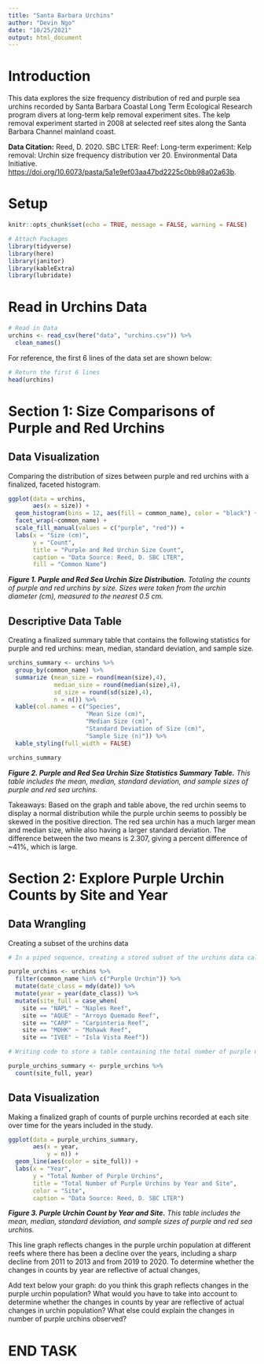 ```yaml
---
title: "Santa Barbara Urchins"
author: "Devin Ngo"
date: "10/25/2021"
output: html_document
---
```


# Introduction

This data explores the size frequency distribution of red and purple sea urchins recorded by Santa Barbara Coastal Long Term Ecological Research program divers at long-term kelp removal experiment sites. The kelp removal experiment started in 2008 at selected reef sites along the Santa Barbara Channel mainland coast.

**Data Citation:** Reed, D. 2020. SBC LTER: Reef: Long-term experiment: Kelp removal: Urchin size frequency distribution ver 20. Environmental Data Initiative. <https://doi.org/10.6073/pasta/5a1e9ef03aa47bd2225c0bb98a02a63b>.

# Setup

```r
knitr::opts_chunk$set(echo = TRUE, message = FALSE, warning = FALSE)

# Attach Packages
library(tidyverse)
library(here)
library(janitor)
library(kableExtra)
library(lubridate)
```

# Read in Urchins Data

```r
# Read in Data
urchins <- read_csv(here("data", "urchins.csv")) %>% 
  clean_names()
```

For reference, the first 6 lines of the data set are shown below:

```r
# Return the first 6 lines
head(urchins)
```

# Section 1: Size Comparisons of Purple and Red Urchins

## Data Visualization

Comparing the distribution of sizes between purple and red urchins with a finalized, faceted histogram.

```r
ggplot(data = urchins,
       aes(x = size)) +
  geom_histogram(bins = 12, aes(fill = common_name), color = "black") +
  facet_wrap(~common_name) +
  scale_fill_manual(values = c("purple", "red")) +
  labs(x = "Size (cm)",
       y = "Count",
       title = "Purple and Red Urchin Size Count",
       caption = "Data Source: Reed, D. SBC LTER",
       fill = "Common Name")
```

***Figure 1. Purple and Red Sea Urchin Size Distribution.** Totaling the counts of purple and red urchins by size. Sizes were taken from the urchin diameter (cm), measured to the nearest 0.5 cm.*

## Descriptive Data Table

Creating a finalized summary table that contains the following statistics for purple and red urchins: mean, median, standard deviation, and sample size.

```r
urchins_summary <- urchins %>% 
  group_by(common_name) %>% 
  summarize (mean_size = round(mean(size),4),
             median_size = round(median(size),4),
             sd_size = round(sd(size),4),
             n = n()) %>% 
  kable(col.names = c("Species",
                      "Mean Size (cm)",
                      "Median Size (cm)",
                      "Standard Deviation of Size (cm)",
                      "Sample Size (n)")) %>% 
  kable_styling(full_width = FALSE)

urchins_summary
```

***Figure 2. Purple and Red Sea Urchin Size Statistics Summary Table.** This table includes the mean, median, standard deviation, and sample sizes of purple and red sea urchins.*

Takeaways: Based on the graph and table above, the red urchin seems to display a normal distribution while the purple urchin seems to possibly be skewed in the positive direction. The red sea urchin has a much larger mean and median size, while also having a larger standard deviation. The difference between the two means is 2.307, giving a percent difference of \~41%, which is large.

# Section 2: Explore Purple Urchin Counts by Site and Year

## Data Wrangling

Creating a subset of the urchins data

```r
# In a piped sequence, creating a stored subset of the urchins data called purple_urchins in which it is: filtered to only include observations for purple urchins, converted the date to class “Date”, created a new column that only contains the year, and created a new column called site_full that contains the full name for each of the five sites.  

purple_urchins <- urchins %>% 
  filter(common_name %in% c("Purple Urchin")) %>% 
  mutate(date_class = mdy(date)) %>% 
  mutate(year = year(date_class)) %>% 
  mutate(site_full = case_when( 
    site == "NAPL" ~ "Naples Reef",
    site == "AQUE" ~ "Arroyo Quemado Reef",
    site == "CARP" ~ "Carpinteria Reef",
    site == "MOHK" ~ "Mohawk Reef",
    site == "IVEE" ~ "Isla Vista Reef"))
```

```r
# Writing code to store a table containing the total number of purple urchins observed by site and year.

purple_urchins_summary <- purple_urchins %>% 
  count(site_full, year)
```

## Data Visualization

Making a finalized graph of counts of purple urchins recorded at each site over time for the years included in the study.

```r
ggplot(data = purple_urchins_summary, 
       aes(x = year, 
           y = n)) + 
  geom_line(aes(color = site_full)) +
  labs(x = "Year",
       y = "Total Number of Purple Urchins",
       title = "Total Number of Purple Urchins by Year and Site",
       color = "Site",
       caption = "Data Source: Reed, D. SBC LTER")
```

***Figure 3. Purple Urchin Count by Year and Site.** This table includes the mean, median, standard deviation, and sample sizes of purple and red sea urchins.*

This line graph reflects changes in the purple urchin population at different reefs where there has been a decline over the years, including a sharp decline from 2011 to 2013 and from 2019 to 2020. To determine whether the changes in counts by year are reflective of actual changes,

Add text below your graph: do you think this graph reflects changes in the purple urchin population? What would you have to take into account to determine whether the changes in counts by year are reflective of actual changes in urchin population? What else could explain the changes in number of purple urchins observed?

# END TASK
